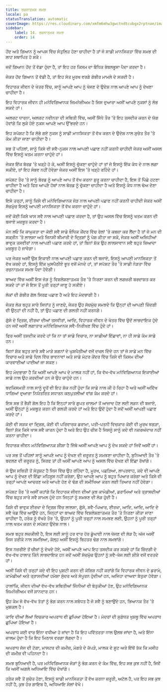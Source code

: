 ```yaml
---
title: ਰਚਨਾਤਮਕ ਸਮਝ
locale: pa
statusTranslation: automatic
coverImage: https://res.cloudinary.com/xmfm6mhw3gwctndtcubgx2rptnae/image/upload/v1741354419/small_cover_la_gran_rebelion_28716e29d2.webp
sidebar:
    label: 14. ਰਚਨਾਤਮਕ ਸਮਝ
    order: 14
---
```

ਹੋਂਦ ਅਤੇ ਗਿਆਨ ਨੂੰ ਆਪਸ ਵਿੱਚ ਸੰਤੁਲਿਤ ਹੋਣਾ ਚਾਹੀਦਾ ਹੈ ਤਾਂ ਜੋ ਸਾਡੀ ਮਾਨਸਿਕਤਾ ਵਿੱਚ ਸਮਝ ਦੀ ਲਾਟ ਸਥਾਪਿਤ ਹੋ ਸਕੇ।

ਜਦੋਂ ਗਿਆਨ ਹੋਂਦ ਤੋਂ ਵੱਡਾ ਹੁੰਦਾ ਹੈ, ਤਾਂ ਇਹ ਹਰ ਕਿਸਮ ਦਾ ਬੌਧਿਕ ਭੰਬਲਭੂਸਾ ਪੈਦਾ ਕਰਦਾ ਹੈ।

ਜੇਕਰ ਹੋਂਦ ਗਿਆਨ ਤੋਂ ਵੱਡੀ ਹੈ, ਤਾਂ ਇਹ ਸੰਤ ਮੂਰਖ ਵਰਗੇ ਗੰਭੀਰ ਮਾਮਲੇ ਦੇ ਸਕਦੀ ਹੈ।

ਵਿਹਾਰਕ ਜੀਵਨ ਦੇ ਖੇਤਰ ਵਿੱਚ, ਸਾਨੂੰ ਆਪਣੇ ਆਪ ਨੂੰ ਖੋਜਣ ਦੇ ਉਦੇਸ਼ ਨਾਲ ਆਪਣੇ ਆਪ ਨੂੰ ਦੇਖਣਾ ਚਾਹੀਦਾ ਹੈ।

ਇਹ ਵਿਹਾਰਕ ਜੀਵਨ ਹੀ ਮਨੋਵਿਗਿਆਨਕ ਜਿਮਨੇਜ਼ੀਅਮ ਹੈ ਜਿਸ ਦੁਆਰਾ ਅਸੀਂ ਆਪਣੇ ਨੁਕਸਾਂ ਨੂੰ ਲੱਭ ਸਕਦੇ ਹਾਂ।

ਅਲਰਟ ਧਾਰਨਾ, ਅਲਰਟ ਨਵੀਨਤਾ ਦੀ ਸਥਿਤੀ ਵਿੱਚ, ਅਸੀਂ ਸਿੱਧੇ ਤੌਰ 'ਤੇ ਇਹ ਤਸਦੀਕ ਕਰਨ ਦੇ ਯੋਗ ਹੋਵਾਂਗੇ ਕਿ ਲੁਕੇ ਹੋਏ ਨੁਕਸ ਆਪਣੇ ਆਪ ਉੱਭਰਦੇ ਹਨ।

ਇਹ ਸਪੱਸ਼ਟ ਹੈ ਕਿ ਲੱਭੇ ਗਏ ਨੁਕਸ ਨੂੰ ਸਾਡੀ ਮਾਨਸਿਕਤਾ ਤੋਂ ਵੱਖ ਕਰਨ ਦੇ ਉਦੇਸ਼ ਨਾਲ ਸੁਚੇਤ ਤੌਰ 'ਤੇ ਕੰਮ ਕੀਤਾ ਜਾਣਾ ਚਾਹੀਦਾ ਹੈ।

ਸਭ ਤੋਂ ਪਹਿਲਾਂ, ਸਾਨੂੰ ਕਿਸੇ ਵੀ ਸਵੈ-ਨੁਕਸ ਨਾਲ ਆਪਣੀ ਪਛਾਣ ਨਹੀਂ ਕਰਨੀ ਚਾਹੀਦੀ ਜੇਕਰ ਅਸੀਂ ਅਸਲ ਵਿੱਚ ਇਸਨੂੰ ਖਤਮ ਕਰਨਾ ਚਾਹੁੰਦੇ ਹਾਂ।

ਜੇਕਰ ਇੱਕ ਬੋਰਡ 'ਤੇ ਖੜ੍ਹੇ ਹੋ ਕੇ, ਅਸੀਂ ਇਸਨੂੰ ਚੁੱਕਣਾ ਚਾਹੁੰਦੇ ਹਾਂ ਤਾਂ ਜੋ ਇਸਨੂੰ ਇੱਕ ਕੰਧ ਦੇ ਨਾਲ ਲਗਾ ਸਕੀਏ, ਤਾਂ ਇਹ ਸੰਭਵ ਨਹੀਂ ਹੋਵੇਗਾ ਜੇਕਰ ਅਸੀਂ ਇਸ 'ਤੇ ਖੜ੍ਹੇ ਰਹਿੰਦੇ ਹਾਂ।

ਸਪੱਸ਼ਟ ਤੌਰ 'ਤੇ ਸਾਨੂੰ ਬੋਰਡ ਨੂੰ ਆਪਣੇ ਆਪ ਤੋਂ ਵੱਖ ਕਰਨਾ ਸ਼ੁਰੂ ਕਰਨਾ ਚਾਹੀਦਾ ਹੈ, ਇਸ ਤੋਂ ਪਿੱਛੇ ਹਟਣਾ ਚਾਹੀਦਾ ਹੈ ਅਤੇ ਫਿਰ ਆਪਣੇ ਹੱਥਾਂ ਨਾਲ ਬੋਰਡ ਨੂੰ ਚੁੱਕਣਾ ਚਾਹੀਦਾ ਹੈ ਅਤੇ ਇਸਨੂੰ ਕੰਧ ਨਾਲ ਢੋਅ ਦੇਣਾ ਚਾਹੀਦਾ ਹੈ।

ਇਸੇ ਤਰ੍ਹਾਂ, ਸਾਨੂੰ ਕਿਸੇ ਵੀ ਮਨੋਵਿਗਿਆਨਕ ਜੋੜ ਨਾਲ ਆਪਣੀ ਪਛਾਣ ਨਹੀਂ ਕਰਨੀ ਚਾਹੀਦੀ ਜੇਕਰ ਅਸੀਂ ਸੱਚਮੁੱਚ ਇਸਨੂੰ ਆਪਣੀ ਮਾਨਸਿਕਤਾ ਤੋਂ ਵੱਖ ਕਰਨਾ ਚਾਹੁੰਦੇ ਹਾਂ।

ਜਦੋਂ ਕੋਈ ਕਿਸੇ ਖਾਸ ਸਵੈ ਨਾਲ ਆਪਣੀ ਪਛਾਣ ਕਰਦਾ ਹੈ, ਤਾਂ ਉਹ ਅਸਲ ਵਿੱਚ ਇਸਨੂੰ ਖਤਮ ਕਰਨ ਦੀ ਬਜਾਏ ਮਜ਼ਬੂਤ ਕਰਦਾ ਹੈ।

ਮੰਨ ਲਓ ਕਿ ਕਾਮੁਕਤਾ ਦਾ ਕੋਈ ਸਵੈ ਸਾਡੇ ਬੌਧਿਕ ਕੇਂਦਰ ਵਿੱਚ ਰੋਲਾਂ 'ਤੇ ਕਬਜ਼ਾ ਕਰ ਲੈਂਦਾ ਹੈ ਤਾਂ ਜੋ ਮਨ ਦੀ ਸਕ੍ਰੀਨ 'ਤੇ ਲਾਲਸਾ ਅਤੇ ਜਿਨਸੀ ਬੀਮਾਰੀ ਦੇ ਦ੍ਰਿਸ਼ਾਂ ਨੂੰ ਪੇਸ਼ ਕੀਤਾ ਜਾ ਸਕੇ, ਜੇਕਰ ਅਸੀਂ ਅਜਿਹੀਆਂ ਭਾਵੁਕ ਤਸਵੀਰਾਂ ਨਾਲ ਆਪਣੀ ਪਛਾਣ ਕਰਦੇ ਹਾਂ, ਤਾਂ ਬਿਨਾਂ ਸ਼ੱਕ ਉਹ ਲਾਲਸਾਵਾਨ ਸਵੈ ਬਹੁਤ ਜ਼ਿਆਦਾ ਮਜ਼ਬੂਤ ਹੋ ਜਾਵੇਗਾ।

ਪਰ ਜੇਕਰ ਅਸੀਂ ਉਸ ਇਕਾਈ ਨਾਲ ਆਪਣੀ ਪਛਾਣ ਕਰਨ ਦੀ ਬਜਾਏ, ਇਸਨੂੰ ਆਪਣੀ ਮਾਨਸਿਕਤਾ ਤੋਂ ਵੱਖ ਕਰਦੇ ਹਾਂ, ਇਸਨੂੰ ਇੱਕ ਘੁਸਪੈਠੀਏ ਭੂਤ ਵਜੋਂ ਮੰਨਦੇ ਹਾਂ, ਤਾਂ ਸਪੱਸ਼ਟ ਤੌਰ 'ਤੇ ਸਾਡੀ ਨੇੜਤਾ ਵਿੱਚ ਰਚਨਾਤਮਕ ਸਮਝ ਪੈਦਾ ਹੋਵੇਗੀ।

ਬਾਅਦ ਵਿੱਚ ਅਸੀਂ ਇਸ ਜੋੜ ਨੂੰ ਵਿਸ਼ਲੇਸ਼ਣਾਤਮਕ ਤੌਰ 'ਤੇ ਨਿਰਣਾ ਕਰਨ ਦੀ ਲਗਜ਼ਰੀ ਬਰਦਾਸ਼ਤ ਕਰ ਸਕਦੇ ਹਾਂ ਤਾਂ ਜੋ ਇਸ ਤੋਂ ਪੂਰੀ ਤਰ੍ਹਾਂ ਜਾਣੂ ਹੋ ਸਕੀਏ।

ਲੋਕਾਂ ਦੀ ਗੰਭੀਰ ਗੱਲ ਸਿਰਫ਼ ਪਛਾਣ ਹੈ ਅਤੇ ਇਹ ਮੰਦਭਾਗੀ ਹੈ।

ਜੇਕਰ ਲੋਕ ਬਹੁਤ ਸਾਰੇ ਸਿਧਾਂਤ ਨੂੰ ਜਾਣਦੇ, ਜੇਕਰ ਉਹ ਸੱਚਮੁੱਚ ਸਮਝਦੇ ਕਿ ਉਨ੍ਹਾਂ ਦੀ ਆਪਣੀ ਜ਼ਿੰਦਗੀ ਵੀ ਉਨ੍ਹਾਂ ਦੀ ਨਹੀਂ ਹੈ, ਤਾਂ ਉਹ ਪਛਾਣ ਦੀ ਗਲਤੀ ਨਹੀਂ ਕਰਨਗੇ।

ਗੁੱਸੇ ਦੇ ਦ੍ਰਿਸ਼, ਈਰਖਾ ਦੀਆਂ ਤਸਵੀਰਾਂ, ਆਦਿ, ਵਿਹਾਰਕ ਜੀਵਨ ਦੇ ਖੇਤਰ ਵਿੱਚ ਉਦੋਂ ਲਾਭਦਾਇਕ ਹੁੰਦੇ ਹਨ ਜਦੋਂ ਅਸੀਂ ਲਗਾਤਾਰ ਮਨੋਵਿਗਿਆਨਕ ਸਵੈ-ਨਿਰੀਖਣ ਵਿੱਚ ਹੁੰਦੇ ਹਾਂ।

ਫਿਰ ਅਸੀਂ ਤਸਦੀਕ ਕਰਦੇ ਹਾਂ ਕਿ ਨਾ ਤਾਂ ਸਾਡੇ ਵਿਚਾਰ, ਨਾ ਸਾਡੀਆਂ ਇੱਛਾਵਾਂ, ਨਾ ਹੀ ਸਾਡੇ ਕੰਮ ਸਾਡੇ ਹਨ।

ਬਿਨਾਂ ਸ਼ੱਕ ਬਹੁਤ ਸਾਰੇ ਸਵੈ ਮਾੜੇ ਸ਼ਗਨਾਂ ਦੇ ਘੁਸਪੈਠੀਆਂ ਵਜੋਂ ਦਖਲ ਦਿੰਦੇ ਹਨ ਤਾਂ ਜੋ ਸਾਡੇ ਮਨ ਵਿੱਚ ਵਿਚਾਰ ਅਤੇ ਸਾਡੇ ਦਿਲ ਵਿੱਚ ਭਾਵਨਾਵਾਂ ਅਤੇ ਸਾਡੇ ਮੋਟਰ ਕੇਂਦਰ ਵਿੱਚ ਕਿਸੇ ਵੀ ਕਿਸਮ ਦੀਆਂ ਕਾਰਵਾਈਆਂ ਪਾਈਆਂ ਜਾ ਸਕਣ।

ਇਹ ਮੰਦਭਾਗਾ ਹੈ ਕਿ ਅਸੀਂ ਆਪਣੇ ਆਪ ਦੇ ਮਾਲਕ ਨਹੀਂ ਹਾਂ, ਕਿ ਵੱਖ-ਵੱਖ ਮਨੋਵਿਗਿਆਨਕ ਇਕਾਈਆਂ ਸਾਡੇ ਨਾਲ ਉਹ ਕਰਦੀਆਂ ਹਨ ਜੋ ਉਹ ਚਾਹੁੰਦੇ ਹਨ।

ਬਦਕਿਸਮਤੀ ਨਾਲ ਸਾਨੂੰ ਦੂਰੋਂ ਵੀ ਇਹ ਸ਼ੱਕ ਨਹੀਂ ਹੁੰਦਾ ਕਿ ਸਾਡੇ ਨਾਲ ਕੀ ਹੋ ਰਿਹਾ ਹੈ ਅਤੇ ਅਸੀਂ ਅਦਿੱਖ ਧਾਗਿਆਂ ਦੁਆਰਾ ਨਿਯੰਤਰਿਤ ਸਧਾਰਨ ਕਠਪੁਤਲੀਆਂ ਵਾਂਗ ਕੰਮ ਕਰਦੇ ਹਾਂ।

ਇਸ ਸਭ ਤੋਂ ਭੈੜੀ ਗੱਲ ਇਹ ਹੈ ਕਿ ਇਨ੍ਹਾਂ ਸਾਰੇ ਗੁਪਤ ਜ਼ਾਲਮਾਂ ਤੋਂ ਆਜ਼ਾਦ ਹੋਣ ਲਈ ਲੜਨ ਦੀ ਬਜਾਏ, ਅਸੀਂ ਉਨ੍ਹਾਂ ਨੂੰ ਮਜ਼ਬੂਤ ਕਰਨ ਦੀ ਗਲਤੀ ਕਰਦੇ ਹਾਂ ਅਤੇ ਇਹ ਉਦੋਂ ਹੁੰਦਾ ਹੈ ਜਦੋਂ ਅਸੀਂ ਆਪਣੀ ਪਛਾਣ ਕਰਦੇ ਹਾਂ।

ਕੋਈ ਵੀ ਸੜਕ ਦਾ ਦ੍ਰਿਸ਼, ਕੋਈ ਵੀ ਪਰਿਵਾਰਕ ਡਰਾਮਾ, ਪਤੀ-ਪਤਨੀ ਵਿਚਕਾਰ ਕੋਈ ਵੀ ਮੂਰਖ ਝਗੜਾ, ਬਿਨਾਂ ਸ਼ੱਕ ਕਿਸੇ ਖਾਸ ਸਵੈ ਕਾਰਨ ਹੁੰਦਾ ਹੈ ਅਤੇ ਇਹ ਉਹ ਚੀਜ਼ ਹੈ ਜਿਸਨੂੰ ਸਾਨੂੰ ਕਦੇ ਵੀ ਨਜ਼ਰਅੰਦਾਜ਼ ਨਹੀਂ ਕਰਨਾ ਚਾਹੀਦਾ।

ਵਿਹਾਰਕ ਜੀਵਨ ਮਨੋਵਿਗਿਆਨਕ ਸ਼ੀਸ਼ਾ ਹੈ ਜਿੱਥੇ ਅਸੀਂ ਆਪਣੇ ਆਪ ਨੂੰ ਦੇਖ ਸਕਦੇ ਹਾਂ ਜਿਵੇਂ ਅਸੀਂ ਹਾਂ।

ਪਰ ਸਭ ਤੋਂ ਪਹਿਲਾਂ ਸਾਨੂੰ ਆਪਣੇ ਆਪ ਨੂੰ ਦੇਖਣ ਦੀ ਜ਼ਰੂਰਤ ਨੂੰ ਸਮਝਣਾ ਚਾਹੀਦਾ ਹੈ, ਬੁਨਿਆਦੀ ਤੌਰ 'ਤੇ ਬਦਲਣ ਦੀ ਜ਼ਰੂਰਤ ਨੂੰ, ਸਿਰਫ ਤਾਂ ਹੀ ਅਸੀਂ ਆਪਣੇ ਆਪ ਨੂੰ ਅਸਲ ਵਿੱਚ ਦੇਖਣ ਦੀ ਇੱਛਾ ਰੱਖਾਂਗੇ।

ਜੋ ਉਸ ਸਥਿਤੀ ਤੋਂ ਸੰਤੁਸ਼ਟ ਹੈ ਜਿਸ ਵਿੱਚ ਉਹ ਰਹਿੰਦਾ ਹੈ, ਮੂਰਖ, ਪਛੜਿਆ, ਲਾਪਰਵਾਹ, ਕਦੇ ਵੀ ਆਪਣੇ ਆਪ ਨੂੰ ਦੇਖਣ ਦੀ ਇੱਛਾ ਮਹਿਸੂਸ ਨਹੀਂ ਕਰੇਗਾ, ਉਹ ਆਪਣੇ ਆਪ ਨੂੰ ਬਹੁਤ ਪਿਆਰ ਕਰੇਗਾ ਅਤੇ ਕਿਸੇ ਵੀ ਤਰ੍ਹਾਂ ਆਪਣੇ ਆਚਰਣ ਅਤੇ ਆਪਣੇ ਹੋਣ ਦੇ ਢੰਗ ਦੀ ਸਮੀਖਿਆ ਕਰਨ ਲਈ ਤਿਆਰ ਨਹੀਂ ਹੋਵੇਗਾ।

ਸਪੱਸ਼ਟ ਤੌਰ 'ਤੇ ਅਸੀਂ ਕਹਾਂਗੇ ਕਿ ਵਿਹਾਰਕ ਜੀਵਨ ਦੀਆਂ ਕੁਝ ਕਾਮੇਡੀਆਂ, ਡਰਾਮਿਆਂ ਅਤੇ ਤ੍ਰਾਸਦੀਆਂ ਵਿੱਚ ਬਹੁਤ ਸਾਰੇ ਸਵੈ ਸ਼ਾਮਲ ਹੁੰਦੇ ਹਨ ਜਿਨ੍ਹਾਂ ਨੂੰ ਸਮਝਣ ਦੀ ਲੋੜ ਹੁੰਦੀ ਹੈ।

ਕਿਸੇ ਵੀ ਭਾਵੁਕ ਈਰਖਾ ਦੇ ਦ੍ਰਿਸ਼ ਵਿੱਚ ਲਾਲਸਾ, ਗੁੱਸੇ, ਸਵੈ-ਪਿਆਰ, ਈਰਖਾ, ਆਦਿ, ਆਦਿ, ਆਦਿ ਦੇ ਸਵੈ ਖੇਡ ਵਿੱਚ ਆਉਂਦੇ ਹਨ, ਜਿਨ੍ਹਾਂ ਦਾ ਬਾਅਦ ਵਿੱਚ ਵਿਸ਼ਲੇਸ਼ਣਾਤਮਕ ਤੌਰ 'ਤੇ ਨਿਰਣਾ ਕੀਤਾ ਜਾਣਾ ਚਾਹੀਦਾ ਹੈ, ਹਰੇਕ ਨੂੰ ਵੱਖਰੇ ਤੌਰ 'ਤੇ, ਉਹਨਾਂ ਨੂੰ ਪੂਰੀ ਤਰ੍ਹਾਂ ਨਾਲ ਸਮਝਣ ਲਈ, ਉਹਨਾਂ ਨੂੰ ਪੂਰੀ ਤਰ੍ਹਾਂ ਨਾਲ ਖਤਮ ਕਰਨ ਦੇ ਸਪੱਸ਼ਟ ਉਦੇਸ਼ ਨਾਲ।

ਸਮਝ ਬਹੁਤ ਲਚਕੀਲੀ ਹੈ, ਇਸ ਲਈ ਸਾਨੂੰ ਹਰ ਵਾਰ ਹੋਰ ਡੂੰਘਾਈ ਨਾਲ ਖੋਜਣ ਦੀ ਲੋੜ ਹੈ; ਅੱਜ ਅਸੀਂ ਜਿਸ ਤਰੀਕੇ ਨਾਲ ਸਮਝਿਆ, ਕੱਲ੍ਹ ਅਸੀਂ ਇਸਨੂੰ ਬਿਹਤਰ ਢੰਗ ਨਾਲ ਸਮਝਾਂਗੇ।

ਇਸ ਨਜ਼ਰੀਏ ਤੋਂ ਚੀਜ਼ਾਂ ਨੂੰ ਦੇਖਦੇ ਹੋਏ, ਅਸੀਂ ਆਪਣੇ ਆਪ ਇਹ ਤਸਦੀਕ ਕਰ ਸਕਦੇ ਹਾਂ ਕਿ ਜ਼ਿੰਦਗੀ ਦੇ ਵੱਖ-ਵੱਖ ਹਾਲਾਤ ਕਿੰਨੇ ਲਾਭਦਾਇਕ ਹਨ ਜਦੋਂ ਅਸੀਂ ਸੱਚਮੁੱਚ ਉਹਨਾਂ ਨੂੰ ਸਵੈ-ਖੋਜ ਲਈ ਸ਼ੀਸ਼ੇ ਵਜੋਂ ਵਰਤਦੇ ਹਾਂ।

ਅਸੀਂ ਕਿਸੇ ਵੀ ਤਰ੍ਹਾਂ ਕਦੇ ਵੀ ਇਹ ਪੁਸ਼ਟੀ ਕਰਨ ਦੀ ਕੋਸ਼ਿਸ਼ ਨਹੀਂ ਕਰਾਂਗੇ ਕਿ ਵਿਹਾਰਕ ਜੀਵਨ ਦੇ ਡਰਾਮੇ, ਕਾਮੇਡੀਆਂ ਅਤੇ ਤ੍ਰਾਸਦੀਆਂ ਹਮੇਸ਼ਾ ਸੁੰਦਰ ਅਤੇ ਸੰਪੂਰਨ ਹੁੰਦੀਆਂ ਹਨ, ਅਜਿਹਾ ਦਾਅਵਾ ਬੇਤੁਕਾ ਹੋਵੇਗਾ।

ਹਾਲਾਂਕਿ, ਜੀਵਨ ਦੀਆਂ ਵੱਖ-ਵੱਖ ਸਥਿਤੀਆਂ ਜਿੰਨੀਆਂ ਵੀ ਬੇਤੁਕੀਆਂ ਹੋਣ, ਉਹ ਮਨੋਵਿਗਿਆਨਕ ਜਿਮਨੇਜ਼ੀਅਮ ਵਜੋਂ ਸ਼ਾਨਦਾਰ ਹਨ।

ਉਹ ਕੰਮ ਜੋ ਵੱਖ-ਵੱਖ ਤੱਤਾਂ ਨੂੰ ਭੰਗ ਕਰਨ ਨਾਲ ਸਬੰਧਤ ਹੈ ਜੋ ਸਵੈ ਨੂੰ ਬਣਾਉਂਦੇ ਹਨ, ਭਿਆਨਕ ਤੌਰ 'ਤੇ ਮੁਸ਼ਕਲ ਹੈ।

ਕਾਵਿ ਦੀਆਂ ਲੈਆਂ ਵਿਚਕਾਰ ਅਪਰਾਧ ਵੀ ਛੁਪਿਆ ਹੋਇਆ ਹੈ। ਮੰਦਰਾਂ ਦੀ ਸੁਗੰਧਤ ਖੁਸ਼ਬੂ ਵਿੱਚ ਅਪਰਾਧ ਛੁਪਿਆ ਹੋਇਆ ਹੈ।

ਅਪਰਾਧ ਕਈ ਵਾਰ ਇੰਨਾ ਵਧੀਆ ਹੋ ਜਾਂਦਾ ਹੈ ਕਿ ਇਹ ਪਵਿੱਤਰਤਾ ਨਾਲ ਉਲਝ ਜਾਂਦਾ ਹੈ, ਅਤੇ ਇੰਨਾ ਜ਼ਾਲਮ ਹੁੰਦਾ ਹੈ ਕਿ ਇਹ ਮਿਠਾਸ ਵਰਗਾ ਲੱਗਦਾ ਹੈ।

ਅਪਰਾਧ ਜੱਜ ਦੀ ਟੋਗਾ, ਮਾਸਟਰ ਦੀ ਕਮੀਜ਼, ਮੰਗਤੇ ਦੇ ਕੱਪੜੇ, ਮਾਲਕ ਦੇ ਸੂਟ ਅਤੇ ਇੱਥੋਂ ਤੱਕ ਕਿ ਮਸੀਹ ਦੀ ਕਮੀਜ਼ ਵੀ ਪਹਿਨਦਾ ਹੈ।

ਸਮਝ ਬੁਨਿਆਦੀ ਹੈ, ਪਰ ਮਨੋਵਿਗਿਆਨਕ ਜੋੜਾਂ ਨੂੰ ਭੰਗ ਕਰਨ ਦੇ ਕੰਮ ਵਿੱਚ, ਇਹ ਸਭ ਕੁਝ ਨਹੀਂ ਹੈ, ਜਿਵੇਂ ਕਿ ਅਸੀਂ ਅਗਲੇ ਅਧਿਆਇ ਵਿੱਚ ਦੇਖਾਂਗੇ।

ਹਰੇਕ ਸਵੈ ਤੋਂ ਸੁਚੇਤ ਹੋਣਾ, ਇਸਨੂੰ ਸਾਡੀ ਮਾਨਸਿਕਤਾ ਤੋਂ ਵੱਖ ਕਰਨਾ ਜ਼ਰੂਰੀ, ਅਟੱਲ ਹੈ, ਪਰ ਇਹ ਸਭ ਕੁਝ ਨਹੀਂ ਹੈ, ਕੁਝ ਹੋਰ ਗਾਇਬ ਹੈ, ਅਧਿਆਇ ਸੋਲਾਂ ਵੇਖੋ।
